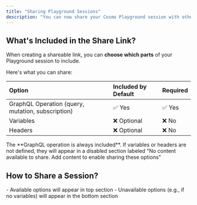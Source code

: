 ```yaml
---
title: "Sharing Playground Sessions"
description: "You can now share your Cosmo Playground session with others using a single URL. This feature enables easier collaboration and debugging across your team — no need to copy and paste queries or configurations manually."
---
```


## What's Included in the Share Link?

When creating a shareable link, you can **choose which parts** of your Playground session to include.

Here's what you can share:

| Option                                            | Included by Default | Required |
| :------------------------------------------------ | :------------------ | -------- |
| GraphQL Operation (query, mutation, subscription) | ✅ Yes               | ✅ Yes    |
| Variables                                         | ❌ Optional          | ❌ No     |
| Headers                                           | ❌ Optional          | ❌ No     |

<Note>
  The **GraphQL operation is always included**. If variables or headers are not defined, they will appear in a disabled section labeled "No content available to share. Add content to enable sharing these options"
</Note>

## How to Share a Session?

<Steps>
  <Step title="Open the Playground and compose your GraphQL operation">
    
  </Step>
  <Step title="Add any variables or headers you’d like to include">
    
  </Step>
  <Step title="Click Share icon with the tooltip “Share Playground State” in the toolbar">
    
  </Step>
  <Step title="A modal will appear with options to choose:">
    - Available options will appear in top section
    - Unavailable options (e.g., if no variables) will appear in the bottom section
  </Step>
  <Step title="Select the available options you want to include the share link">
    
  </Step>
  <Step title='Click "Copy link" to generate and copy the sharable URL'>
    
  </Step>
</Steps>